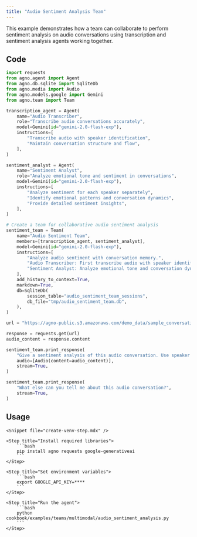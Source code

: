 ```yaml
---
title: "Audio Sentiment Analysis Team"
---
```


This example demonstrates how a team can collaborate to perform sentiment analysis on audio conversations using transcription and sentiment analysis agents working together.

## Code

```python cookbook/examples/teams/multimodal/audio_sentiment_analysis.py
import requests
from agno.agent import Agent
from agno.db.sqlite import SqliteDb
from agno.media import Audio
from agno.models.google import Gemini
from agno.team import Team

transcription_agent = Agent(
    name="Audio Transcriber",
    role="Transcribe audio conversations accurately",
    model=Gemini(id="gemini-2.0-flash-exp"),
    instructions=[
        "Transcribe audio with speaker identification",
        "Maintain conversation structure and flow",
    ],
)

sentiment_analyst = Agent(
    name="Sentiment Analyst",
    role="Analyze emotional tone and sentiment in conversations",
    model=Gemini(id="gemini-2.0-flash-exp"),
    instructions=[
        "Analyze sentiment for each speaker separately",
        "Identify emotional patterns and conversation dynamics",
        "Provide detailed sentiment insights",
    ],
)

# Create a team for collaborative audio sentiment analysis
sentiment_team = Team(
    name="Audio Sentiment Team",
    members=[transcription_agent, sentiment_analyst],
    model=Gemini(id="gemini-2.0-flash-exp"),
    instructions=[
        "Analyze audio sentiment with conversation memory.",
        "Audio Transcriber: First transcribe audio with speaker identification.",
        "Sentiment Analyst: Analyze emotional tone and conversation dynamics.",
    ],
    add_history_to_context=True,
    markdown=True,
    db=SqliteDb(
        session_table="audio_sentiment_team_sessions",
        db_file="tmp/audio_sentiment_team.db",
    ),
)

url = "https://agno-public.s3.amazonaws.com/demo_data/sample_conversation.wav"

response = requests.get(url)
audio_content = response.content

sentiment_team.print_response(
    "Give a sentiment analysis of this audio conversation. Use speaker A, speaker B to identify speakers.",
    audio=[Audio(content=audio_content)],
    stream=True,
)

sentiment_team.print_response(
    "What else can you tell me about this audio conversation?",
    stream=True,
)
```

## Usage

<Steps>

    <Snippet file="create-venv-step.mdx" />

    <Step title="Install required libraries">
        ```bash
        pip install agno requests google-generativeai
        ```
    </Step>

    <Step title="Set environment variables">
        ```bash
        export GOOGLE_API_KEY=****
        ```
    </Step>

    <Step title="Run the agent">
        ```bash
        python cookbook/examples/teams/multimodal/audio_sentiment_analysis.py
        ```
    </Step>

</Steps>